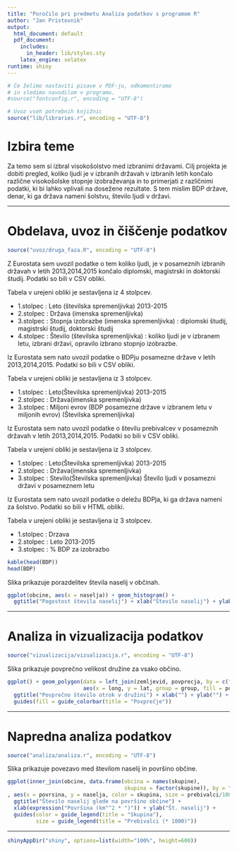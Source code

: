 ```yaml
---
title: "Poročilo pri predmetu Analiza podatkov s programom R"
author: "Jan Pristovnik"
output:
  html_document: default
  pdf_document:
    includes:
      in_header: lib/styles.sty
    latex_engine: xelatex
runtime: shiny
---
```


```r
# Če želimo nastaviti pisave v PDF-ju, odkomentiramo
# in sledimo navodilom v programu.
#source("fontconfig.r", encoding = "UTF-8")

# Uvoz vseh potrebnih knjižnic
source("lib/libraries.r", encoding = "UTF-8")
```

# Izbira teme

Za temo sem si izbral visokošolstvo med izbranimi državami. Cilj projekta je dobiti pregled, koliko ljudi je v izbranih državah v izbranih letih končalo različne visokošolske stopnje izobraževanja in to primerjati z različnimi podatki, ki bi lahko vplivali na dosežene rezultate. S tem mislim BDP države, denar, ki ga država nameni šolstvu, število ljudi v državi. 

***

# Obdelava, uvoz in čiščenje podatkov

```r
source("uvoz/druga_faza.R", encoding = "UTF-8")
```
Z Eurostata sem uvozil podatke o tem koliko ljudi, je v posameznih izbranih državah v letih 2013,2014,2015 končalo diplomski, magistrski in doktorski študij. Podatki so bili v CSV obliki. 

Tabela v urejeni obliki je sestavljena iz 4 stolpcev.

* 1.stolpec : Leto (številska spremenljivka) 2013-2015
* 2.stolpec : Država (imenska spremenljivka)
* 3.stolpec : Stopnja izobrazbe (imenska spremenljivka) : diplomski študij, magistrski študij, doktorski študij
* 4.stolpec : Število (številska spremenljivka) : koliko ljudi je v izbranem letu, izbrani državi, opravilo izbrano stopnjo
izobrazbe.

Iz Eurostata sem nato uvozil podatke o BDPju posamezne države v letih 2013,2014,2015. Podatki so bili v CSV obliki.

Tabela v urejeni obliki je sestavljena iz 3 stolpcev.

* 1.stolpec : Leto(Številska spremenljivka) 2013-2015
* 2.stolpec : Država(imenska spremenljivka)
* 3.stolpec : Miljoni evrov (BDP posamezne države v izbranem letu v miljonih evrov) (Številska spremenljivka)

Iz Eurostata sem nato uvozil podatke o številu prebivalcev v posameznih državah v letih 2013,2014,2015. Podatki so bili 
v CSV obliki. 

Tabela v urejeni obliki je sestavljena iz 3 stolpcev.

* 1.stolpec : Leto(Številska spremenljivka) 2013-2015
* 2.stolpec : Država(imenska spremenljivka)
* 3.stolpec : Stevilo(Številska spremenljivka) Število ljudi v posamezni državi v posameznem letu

Iz Eurostata sem nato uvozil podatke o deležu BDPja, ki ga država nameni za šolstvo. Podatki so bili v HTML obliki.

Tabela v urejeni obliki je sestavljena iz 3 stolpcev.

* 1.stolpec : Drzava
* 2.stolpec : Leto 2013-2015
* 3.stolpec : % BDP za izobrazbo



```r
kable(head(BDP))
head(BDP)
```

Slika \ref{fig:histogram} prikazuje porazdelitev števila naselij v občinah.

```r
ggplot(obcine, aes(x = naselja)) + geom_histogram() +
  ggtitle("Pogostost števila naselij") + xlab("Število naselij") + ylab("Število občin")
```

***

# Analiza in vizualizacija podatkov

```r
source("vizualizacija/vizualizacija.r", encoding = "UTF-8")
```

Slika \ref{fig:zemljevid} prikazuje povprečno velikost družine za vsako občino.

```r
ggplot() + geom_polygon(data = left_join(zemljevid, povprecja, by = c("OB_UIME" = "obcina")),
                        aes(x = long, y = lat, group = group, fill = povprecje)) +
  ggtitle("Povprečno število otrok v družini") + xlab("") + ylab("") +
  guides(fill = guide_colorbar(title = "Povprečje"))
```

***

# Napredna analiza podatkov

```r
source("analiza/analiza.r", encoding = "UTF-8")
```

Slika \ref{fig:graf} prikazuje povezavo med številom naselij in površino občine.

```r
ggplot(inner_join(obcine, data.frame(obcina = names(skupine),
                                     skupina = factor(skupine)), by = "obcina")
, aes(x = povrsina, y = naselja, color = skupina, size = prebivalci/1000)) + geom_point() +
  ggtitle("Število naselij glede na površino občine") +
  xlab(expression("Površina (km"^2 * ")")) + ylab("Št. naselij") +
  guides(color = guide_legend(title = "Skupina"),
         size = guide_legend(title = "Prebivalci (* 1000)"))
```

***

```r
shinyAppDir("shiny", options=list(width="100%", height=600))
```
